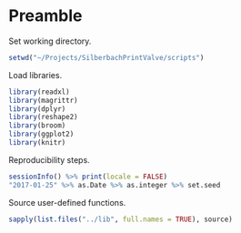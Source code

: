 # Preamble

Set working directory.

```r
setwd("~/Projects/SilberbachPrintValve/scripts")
```

Load libraries.

```r
library(readxl)
library(magrittr)
library(dplyr)
library(reshape2)
library(broom)
library(ggplot2)
library(knitr)
```

Reproducibility steps.

```r
sessionInfo() %>% print(locale = FALSE)
"2017-01-25" %>% as.Date %>% as.integer %>% set.seed
```

Source user-defined functions.

```r
sapply(list.files("../lib", full.names = TRUE), source)
```

